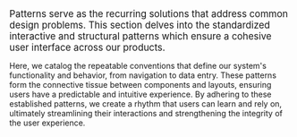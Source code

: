 <big>
  Patterns serve as the recurring solutions that address common design problems. This section delves into the standardized interactive and structural patterns which ensure a cohesive user interface across our products.
</big>

Here, we catalog the repeatable conventions that define our system's functionality and behavior, from navigation to data entry. These patterns form the connective tissue between components and layouts, ensuring users have a predictable and intuitive experience. By adhering to these established patterns, we create a rhythm that users can learn and rely on, ultimately streamlining their interactions and strengthening the integrity of the user experience.
